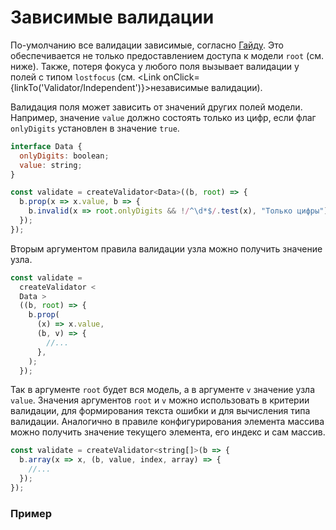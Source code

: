 
<Meta of={DocsStories} />

# Зависимые валидации

По-умолчанию все валидации зависимые, согласно [Гайду](https://guides.kontur.ru/principles/validation/#33).
Это обеспечивается не только предоставлением доступа к модели `root` (см. ниже).
Также, потеря фокуса у любого поля вызывает валидации у полей с типом `lostfocus` (см. <Link onClick={linkTo('Validator/Independent')}>независимые валидации</Link>).

Валидация поля может зависить от значений других полей модели.
Например, значение `value` должно состоять только из цифр, если флаг `onlyDigits` установлен в значение `true`.

```jsx static
interface Data {
  onlyDigits: boolean;
  value: string;
}

const validate = createValidator<Data>((b, root) => {
  b.prop(x => x.value, b => {
    b.invalid(x => root.onlyDigits && !/^\d*$/.test(x), "Только цифры");
  });
});
```

Вторым аргументом правила валидации узла можно получить значение узла.

```jsx static
const validate =
  createValidator <
  Data >
  ((b, root) => {
    b.prop(
      (x) => x.value,
      (b, v) => {
        //...
      },
    );
  });
```

Так в аргументе `root` будет вся модель, а в аргументе `v` значение узла `value`.
Значения аргументов `root` и `v` можно использовать в критерии валидации, для формирования текста ошибки и для вычисления типа валидации.
Аналогично в правиле конфигурирования элемента массива можно получить значение текущего элемента, его индекс и сам массив.

```jsx static
const validate = createValidator<string[]>(b => {
  b.array(x => x, (b, value, index, array) => {
    //...
  });
});
```

### Пример

<Story of={DocsStories.Dependent} />
